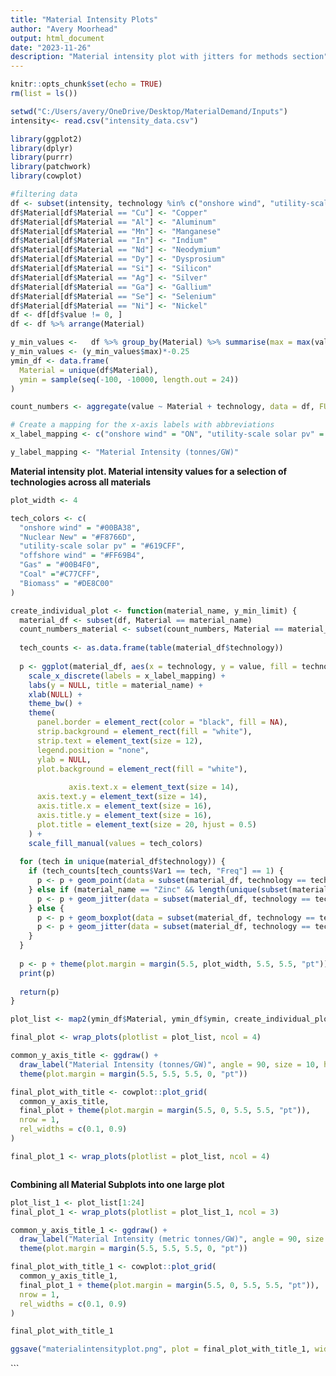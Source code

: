 ```yaml
---
title: "Material Intensity Plots"
author: "Avery Moorhead" 
output: html_document
date: "2023-11-26"
description: "Material intensity plot with jitters for methods section"
---
```


```r
knitr::opts_chunk$set(echo = TRUE)
rm(list = ls())

setwd("C:/Users/avery/OneDrive/Desktop/MaterialDemand/Inputs")
intensity<- read.csv("intensity_data.csv")

```




```r
library(ggplot2)
library(dplyr)
library(purrr)
library(patchwork)
library(cowplot)

#filtering data
df <- subset(intensity, technology %in% c("onshore wind", "utility-scale solar pv", "Nuclear New", "offshore wind", "Gas", "Biomass", "Coal"))
df$Material[df$Material == "Cu"] <- "Copper"
df$Material[df$Material == "Al"] <- "Aluminum"
df$Material[df$Material == "Mn"] <- "Manganese"
df$Material[df$Material == "In"] <- "Indium"
df$Material[df$Material == "Nd"] <- "Neodymium"
df$Material[df$Material == "Dy"] <- "Dysprosium"
df$Material[df$Material == "Si"] <- "Silicon"
df$Material[df$Material == "Ag"] <- "Silver"
df$Material[df$Material == "Ga"] <- "Gallium"
df$Material[df$Material == "Se"] <- "Selenium"
df$Material[df$Material == "Ni"] <- "Nickel"
df <- df[df$value != 0, ]
df <- df %>% arrange(Material)

y_min_values <-   df %>% group_by(Material) %>% summarise(max = max(value)) #averaging the different model results 
y_min_values <- (y_min_values$max)*-0.25
ymin_df <- data.frame(
  Material = unique(df$Material),
  ymin = sample(seq(-100, -10000, length.out = 24))
)

count_numbers <- aggregate(value ~ Material + technology, data = df, FUN = function(x) sum(x >= 0))

# Create a mapping for the x-axis labels with abbreviations
x_label_mapping <- c("onshore wind" = "ON", "utility-scale solar pv" = "PV", "Nuclear New" = "NU", "offshore wind" = "OFF", "Gas" = "GA", "Coal" = "CO", "Biomass" = "BI" )

y_label_mapping <- "Material Intensity (tonnes/GW)"

```
**Material intensity plot. Material intensity values for a selection of technologies across all materials **

```r
plot_width <- 4 

tech_colors <- c(
  "onshore wind" = "#00BA38",
  "Nuclear New" = "#F8766D",
  "utility-scale solar pv" = "#619CFF",
  "offshore wind" = "#FF69B4",
  "Gas" = "#00B4F0",
  "Coal" ="#C77CFF",
  "Biomass" = "#DE8C00"
)

create_individual_plot <- function(material_name, y_min_limit) {
  material_df <- subset(df, Material == material_name)
  count_numbers_material <- subset(count_numbers, Material == material_name)
  
  tech_counts <- as.data.frame(table(material_df$technology))
  
  p <- ggplot(material_df, aes(x = technology, y = value, fill = technology)) +
    scale_x_discrete(labels = x_label_mapping) +
    labs(y = NULL, title = material_name) +
    xlab(NULL) +
    theme_bw() +
    theme(
      panel.border = element_rect(color = "black", fill = NA),
      strip.background = element_rect(fill = "white"),
      strip.text = element_text(size = 12),
      legend.position = "none",
      ylab = NULL,
      plot.background = element_rect(fill = "white"),
       
             axis.text.x = element_text(size = 14), 
      axis.text.y = element_text(size = 14), 
      axis.title.x = element_text(size = 16), 
      axis.title.y = element_text(size = 16), 
      plot.title = element_text(size = 20, hjust = 0.5)
    ) +
    scale_fill_manual(values = tech_colors)
  
  for (tech in unique(material_df$technology)) {
    if (tech_counts[tech_counts$Var1 == tech, "Freq"] == 1) {
      p <- p + geom_point(data = subset(material_df, technology == tech), aes(fill = technology))
    } else if (material_name == "Zinc" && length(unique(subset(material_df, technology == tech)$value)) == 1) {
      p <- p + geom_jitter(data = subset(material_df, technology == tech), position = position_dodge(width = 0.2), aes(fill = technology))
    } else {
      p <- p + geom_boxplot(data = subset(material_df, technology == tech & value > 0), aes(fill = technology))
      p <- p + geom_jitter(data = subset(material_df, technology == tech & value > 0), width = 0.2, aes(fill = technology))
    }
  }
  
  p <- p + theme(plot.margin = margin(5.5, plot_width, 5.5, 5.5, "pt"))
  print(p)
  
  return(p)
}

plot_list <- map2(ymin_df$Material, ymin_df$ymin, create_individual_plot)

final_plot <- wrap_plots(plotlist = plot_list, ncol = 4)

common_y_axis_title <- ggdraw() +
  draw_label("Material Intensity (tonnes/GW)", angle = 90, size = 10, hjust = 0.5, vjust = 0.5) +
  theme(plot.margin = margin(5.5, 5.5, 5.5, 0, "pt"))

final_plot_with_title <- cowplot::plot_grid(
  common_y_axis_title,
  final_plot + theme(plot.margin = margin(5.5, 0, 5.5, 5.5, "pt")),
  nrow = 1,
  rel_widths = c(0.1, 0.9)
)

final_plot_1 <- wrap_plots(plotlist = plot_list, ncol = 4)



```

**Combining all Material Subplots into one large plot**
```r
plot_list_1 <- plot_list[1:24]
final_plot_1 <- wrap_plots(plotlist = plot_list_1, ncol = 3)

common_y_axis_title_1 <- ggdraw() +
  draw_label("Material Intensity (metric tonnes/GW)", angle = 90, size = 20, hjust = 0.5, vjust = 0.5) +
  theme(plot.margin = margin(5.5, 5.5, 5.5, 0, "pt"))

final_plot_with_title_1 <- cowplot::plot_grid(
  common_y_axis_title_1,
  final_plot_1 + theme(plot.margin = margin(5.5, 0, 5.5, 5.5, "pt")),
  nrow = 1,
  rel_widths = c(0.1, 0.9)
)

final_plot_with_title_1

ggsave("materialintensityplot.png", plot = final_plot_with_title_1, width = 13, height = 17, units = "in", dpi = 300)

```


```

